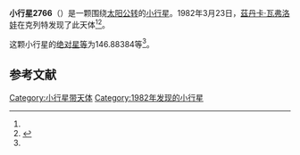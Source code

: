 {{Infobox planet
| bgcolour = #FFFFC0
| name = 2766 Leeuwenhoek
| symbol = 
| image = 
| caption = 
| discovery = yes
| discovery_ref = 
| discoverer = [[茲丹卡·瓦弗洛娃|茲丹卡·瓦弗洛娃]]
| discovery_site = [[克列特|克列特]] 
| discovered = 1982年3月23日
| designations = yes
| mp_name = 
| named_after = 
| alt_names = 1982 FE1/ 1941 BK / 1948 XH / 1980 TR5
| mp_category = [[主带小行星|主带小行星]]
| orbit_ref = <ref name="a">[http://ssd.jpl.nasa.gov/sbdb.cgi?sstr=2766 2766 Leeuwenhoek] {{Wayback|url=http://ssd.jpl.nasa.gov/sbdb.cgi?sstr=2766 |date=20200820030630 }}，小行星數據庫瀏覽器（JPL Small-Body Database Browser）－[[美国国家航空航天局|美国国家航空航天局]]喷气推进实验室</ref>
| epoch = 2456400.5 (2013年4月18日更新)
| aphelion = {{convert|3.0104960|AU|km|3|abbr=on|lk=out}}
| perihelion = {{convert|2.0806290|AU|km|3|abbr=on}}
| semimajor = {{convert|2.5455625|AU|km|3|abbr=on}}
| eccentricity = 0.1826447
| period = 1483.453987 [[日|日]]<br />4.06[[儒略年|儒略年]]
| avg_speed = 
| inclination = 6.54046
| asc_node = 330.39771
| mean_anomaly = 
| arg_peri = 146.88384
| satellites = 
| physical_characteristics = yes
| dimensions = 
| mass = 
| density = 
| surface_grav = 
| escape_velocity = 
| sidereal_day = 
| axial_tilt = 
| pole_ecliptic_lat = 
| pole_ecliptic_lon = 
| albedo = 
| temperatures= 
| temp_name1 = 
| mean_temp_1 = 
| max_temp_1 = 
| temp_name2 = 
| max_temp_2 = 
| spectral_type = 
| abs_magnitude = 146.88384
}}

'''小行星2766'''（{{lang-en|2766 Leeuwenhoek}}）是一颗围绕[[太阳|太阳]][[公转|公转]]的[[小行星|小行星]]。1982年3月23日，[[茲丹卡·瓦弗洛娃|茲丹卡·瓦弗洛娃]]在克列特发现了此天体<ref name="a" /><ref>{{cite news|title=小行星列表|url=http://cfa-www.harvard.edu/iau/lists/NumberedMPs.txt|accessdate=2013-07-08|newspaper=哈佛大学|archive-date=2008-05-17|archive-url=https://web.archive.org/web/20080517010638/http://cfa-www.harvard.edu/iau/lists/NumberedMPs.txt|dead-url=no}}</ref>。

这颗小行星的[[绝对星等|绝对星等]]为146.88384等<ref name="a" />。

==参考文献==
{{reflist}}
{{Minor Planet Number|[[小行星2765|小行星2765]]|[[小行星2767|小行星2767]]}}

{{小天体}}

[[Category:小行星带天体|Category:小行星带天体]]
[[Category:1982年发现的小行星|Category:1982年发现的小行星]]

{{asteroid-stub}}